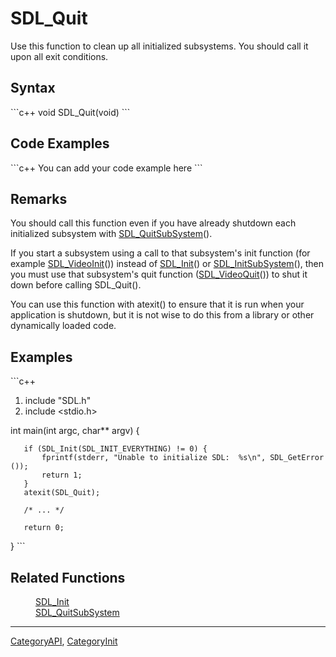 <!-- pragma section-numbers off -->
<!-- pragma disable-camelcase -->

= SDL_Quit =
Use this function to clean up all initialized subsystems.  You should call it upon all exit conditions.


== Syntax ==
```c++
void SDL_Quit(void)
```

== Code Examples ==
```c++
You can add your code example here
```

== Remarks ==
You should call this function even if you have already shutdown each initialized subsystem with [[SDL_QuitSubSystem]]().

If you start a subsystem using a call to that subsystem's init function (for example [[SDL_VideoInit]]()) instead of [[SDL_Init]]() or [[SDL_InitSubSystem]](), then you must use that subsystem's quit function ([[SDL_VideoQuit]]()) to shut it down before calling SDL_Quit().

You can use this function with atexit() to ensure that it is run when your application is shutdown, but it is not wise to do this from a library or other dynamically loaded code. 

== Examples ==
```c++
#include "SDL.h"
#include <stdio.h>

int main(int argc, char** argv) {
    if (SDL_Init(SDL_INIT_EVERYTHING) != 0) {
        fprintf(stderr, "Unable to initialize SDL:  %s\n", SDL_GetError());
        return 1;
    }
    atexit(SDL_Quit);

    /* ... */

    return 0;
}
```

== Related Functions ==
:[[SDL_Init]]
:[[SDL_QuitSubSystem]]

----
[[CategoryAPI]], [[CategoryInit]]
